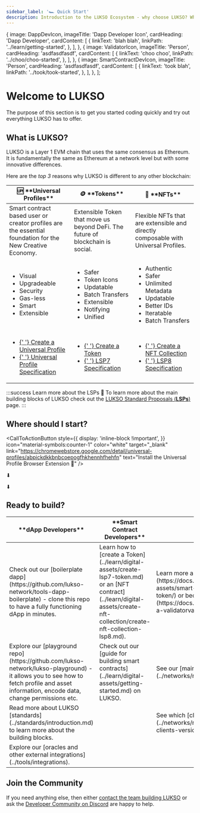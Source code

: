 ```yaml
---
sidebar_label: '🏎️ Quick Start'
description: Introduction to the LUKSO Ecosystem - why choose LUKSO? Who is LUKSO intended for?
---
```




  {
    image: DappDevIcon,
    imageTitle: 'Dapp Developer Icon',
    cardHeading: 'Dapp Developer',
    cardContent: [
      {
        linkText: 'blah blah',
        linkPath: '../learn/getting-started',
      },
    ],
  },
  {
    image: ValidatorIcon,
    imageTitle: 'Person',
    cardHeading: 'asdfasdfasdf',
    cardContent: [
      {
        linkText: 'choo choo',
        linkPath: '../choo/choo-started',
      },
    ],
  },
  {
    image: SmartContractDevIcon,
    imageTitle: 'Person',
    cardHeading: 'asdfasdfasdf',
    cardContent: [
      {
        linkText: 'took blah',
        linkPath: '../took/took-started',
      },
    ],
  },
];

# Welcome to LUKSO

The purpose of this section is to get you started coding quickly and try out everything LUKSO has to offer.

## What is LUKSO?

LUKSO is a Layer 1 EVM chain that uses the same consensus as Ethereum. It is fundamentally the same as Ethereum at a network level but with some innovative differences.

Here are the _top 3_ reasons why LUKSO is different to any other blockchain:

<table>
  <thead>
    <tr>
      <th>🆙 **Universal Profiles**</th>
      <th>🪙 **Tokens**</th>
      <th>🌅 **NFTs**</th>
    </tr>
  </thead>
  <tbody>
    <tr>
      <td>
        Smart contract based user or creator profiles are the essential
        foundation for the New Creative Economy.
      </td>
      <td>
        Extensible Token that move us beyond DeFi. The future of blockchain is
        social.
      </td>
      <td>
        Flexible NFTs that are extensible and directly composable with Universal
        Profiles.
      </td>
    </tr>
    <tr>
      <td>
        <ul>
          <li>Visual</li>
          <li>Upgradeable</li>
          <li>Security</li>
          <li>Gas-less</li>
          <li>Smart</li>
          <li>Extensible</li>
        </ul>
      </td>
      <td>
        <ul>
          <li>Safer</li>
          <li>Token Icons</li>
          <li>Updatable</li>
          <li>Batch Transfers</li>
          <li>Extensible</li>
          <li>Notifying</li>
          <li>Unified</li>
        </ul>
      </td>
      <td>
        <ul>
          <li>Authentic</li>
          <li>Safer</li>
          <li>Unlimited Metadata</li>
          <li>Updatable</li>
          <li>Better IDs</li>
          <li>Iteratable</li>
          <li>Batch Transfers</li>
        </ul>
      </td>
    </tr>
    <tr id="guides-links">
      <td>
        <ul>
          <li>
            <a href="../learn/universal-profile/getting-started">
              {' '}
              Create a Universal Profile
            </a>
          </li>
          <li>
            <a href="../standards/universal-profile/lsp0-erc725account">
              {' '}
              Universal Profile Specification
            </a>
          </li>
        </ul>
      </td>
      <td>
        <ul>
          <li>
            <a href="../learn/digital-assets/create-lsp7-token">
              {' '}
              Create a Token
            </a>
          </li>
          <li>
            <a href="../standards/tokens/LSP7-Digital-Asset">
              {' '}
              LSP7 Specification
            </a>
          </li>
        </ul>
      </td>
      <td>
        <ul>
          <li>
            <a href="../learn/digital-assets/create-nft-collection/create-nft-collection-lsp8">
              {' '}
              Create a NFT Collection
            </a>
          </li>
          <li>
            <a href="../standards/tokens/LSP8-Identifiable-Digital-Asset">
              {' '}
              LSP8 Specification
            </a>
          </li>
        </ul>
      </td>
    </tr>
  </tbody>
</table>

:::success Learn more about the LSPs 🧱
To learn more about the main building blocks of LUKSO check out the [LUKSO Standard Proposals (**LSPs**)](../standards/introduction.md) page.
:::

## Where should I start?

<div>

<CallToActionButton
  style={{
    display: 'inline-block !important',
  }}
  icon="material-symbols:counter-1"
  color="white"
  target="\_blank"
  link="https://chromewebstore.google.com/detail/universal-profiles/abpickdkkbnbcoepogfhkhennhfhehfn"
  text="Install the Universal Profile Browser Extension 🧩"
/>

<div
  style={{
    display: 'flex',
    justifyContent: 'center',
    fontSize: '3em',
  }}
>
  <p>⬇</p>
</div>

<CallToActionButton
  icon="material-symbols:counter-2"
  color="white"
  target="blank"
  link="https://my.universalprofile.cloud"
  text="Create your Universal Profile 🆙"
/>

<div
  style={{
    display: 'flex',
    justifyContent: 'center',
    fontSize: '3em',
  }}
>
  <p>⬇</p>
</div>

</div>

<CallToActionButton
  icon="material-symbols:counter-3"
  color="white"
  target="blank"
  link="https://www.lukso.network/ecosystem"
  text="Explore the Ecosystem 🌐"
/>

## Ready to build?

<div>
  <CardWithImage CardData={CardData} />
</div>

<table>
  <thead>
    <tr>
      <th>**dApp Developers**</th>
      <th>**Smart Contract Developers**</th>
      <th>**Validators**</th>
    </tr>
  </thead>
  <tbody>
    <tr>
      <td>
        Check out our [boilerplate
        dapp](https://github.com/lukso-network/tools-dapp-boilerplate) - clone
        this repo to have a fully functioning dApp in minutes.
      </td>
      <td>
        Learn how to [create a
        Token](../learn/digital-assets/create-lsp7-token.md) or an [NFT
        contract](../learn/digital-assets/create-nft-collection/create-nft-collection-lsp8.md).
      </td>
      <td>
        Learn more about how to run a
        [node](https://docs.lukso.tech/learn/digital-assets/smart-contract-developers/create-lsp7-token/)
        or become a
        [validator](https://docs.lukso.tech/networks/testnet/become-a-validatorvalidator)
        on our testnet.{' '}
      </td>
    </tr>
    <tr>
      <td>
        Explore our [playground
        repo](https://github.com/lukso-network/lukso-playground) - it allows you
        to see how to fetch profile and asset information, encode data, change
        permissions etc.
      </td>
      <td>
        Check out our [guide for building smart
        contracts](../learn/digital-assets/getting-started.md) on LUKSO.
      </td>
      <td>See our [mainnet parameters](../networks/mainnet/parameters.md).</td>
    </tr>
    <tr>
      <td>
        Read more about LUKSO [standards](../standards/introduction.md) to learn
        more about the building blocks.
      </td>
      <td>&nbsp;</td>
      <td>
        See which [clients are
        supported](../networks/mainnet/running-a-node#supported-clients-versions).
      </td>
    </tr>
    <tr>
      <td>
        Explore our [oracles and other external
        integrations](../tools/integrations).
      </td>
      <td>&nbsp;</td>
      <td>&nbsp;</td>
    </tr>
  </tbody>
</table>

## Join the Community

If you need anything else, then either [contact the team building LUKSO](https://support.lukso.network/contact-us) or ask the [Developer Community on Discord](https://discord.com/channels/359064931246538762/585786253992132609) are happy to help.
